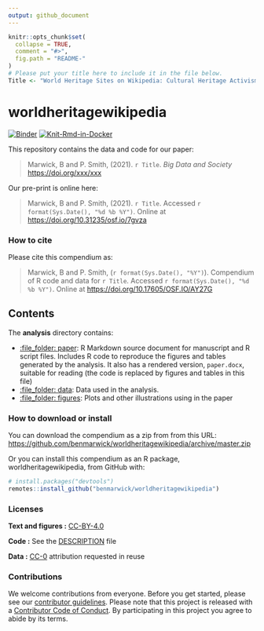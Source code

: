 ```yaml
---
output: github_document
---
```


<!-- README.md is generated from README.Rmd. Please edit that file -->

```r
knitr::opts_chunk$set(
  collapse = TRUE,
  comment = "#>",
  fig.path = "README-"
)
# Please put your title here to include it in the file below.
Title <- "World Heritage Sites on Wikipedia: Cultural Heritage Activism in a Context of Constrained Agency"
```

# worldheritagewikipedia

[![Binder](https://mybinder.org/badge_logo.svg)](https://mybinder.org/v2/gh/benmarwick/worldheritagewikipedia/master?urlpath=rstudio) [![Knit-Rmd-in-Docker](https://github.com/benmarwick/worldheritagewikipedia/workflows/.github/workflows/knit-Rmd-in-docker.yaml/badge.svg)](https://github.com/benmarwick/worldheritagewikipedia/actions)

This repository contains the data and code for our paper:

> Marwick, B and P. Smith, (2021). `r Title`. _Big Data and Society_ <https://doi.org/xxx/xxx>

Our pre-print is online here:

> Marwick, B and P. Smith, (2021). `r Title`.  Accessed `r format(Sys.Date(), "%d %b %Y")`. Online at <https://doi.org/10.31235/osf.io/7gvza>


### How to cite

Please cite this compendium as:

> Marwick, B and P. Smith, (`r format(Sys.Date(), "%Y")`). Compendium of R code and data for `r Title`. Accessed `r format(Sys.Date(), "%d %b %Y")`. Online at <https://doi.org/10.17605/OSF.IO/AY27G>

## Contents

The **analysis** directory contains:  

- [:file_folder: paper](/analysis/paper): R Markdown source document for manuscript and R script files. Includes R code to reproduce the figures and tables generated by the analysis. It also has a rendered version, `paper.docx`, suitable for reading (the code is replaced by figures and tables in this file)    
- [:file_folder: data](/analysis/data): Data used in the analysis.  
- [:file_folder: figures](/analysis/figures): Plots and other illustrations using in the paper

### How to download or install

You can download the compendium as a zip from from this URL: <https://github.com/benmarwick/worldheritagewikipedia/archive/master.zip>

Or you can install this compendium as an R package, worldheritagewikipedia, from GitHub with:


```r
# install.packages("devtools")
remotes::install_github("benmarwick/worldheritagewikipedia")
```


### Licenses

**Text and figures :**  [CC-BY-4.0](http://creativecommons.org/licenses/by/4.0/)

**Code :** See the [DESCRIPTION](DESCRIPTION) file

**Data :** [CC-0](http://creativecommons.org/publicdomain/zero/1.0/) attribution requested in reuse

### Contributions

We welcome contributions from everyone. Before you get started, please see our [contributor guidelines](CONTRIBUTING.md). Please note that this project is released with a [Contributor Code of Conduct](CONDUCT.md). By participating in this project you agree to abide by its terms.

